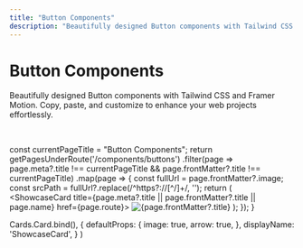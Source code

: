 ```yaml
---
title: "Button Components"
description: "Beautifully designed Button components with Tailwind CSS and Framer Motion. Copy, paste, and customize to enhance your web projects effortlessly."
---
```



# Button Components

<p className="component-description">Beautifully designed Button components with Tailwind CSS and Framer Motion. Copy, paste, and customize to enhance your web projects effortlessly.</p>

<br />

  const currentPageTitle = "Button Components";
  return getPagesUnderRoute('/components/buttons')
    .filter(page => page.meta?.title !== currentPageTitle && page.frontMatter?.title !== currentPageTitle)
    .map(page => {
      const fullUrl = page.frontMatter?.image;
      const srcPath = fullUrl?.replace(/^https?:\/\/[^/]+/, '');
      return (
        <ShowcaseCard title={page.meta?.title || page.frontMatter?.title || page.name} href={page.route}>
          <Image src={srcPath} alt={page.frontMatter?.title} width={500} height={300} />
        </ShowcaseCard>
      );
    });
}

  Cards.Card.bind(),
  {
    defaultProps: {
      image: true,
      arrow: true,
    },
    displayName: 'ShowcaseCard',
  }
)

<Cards>
<BlogIndex />
</Cards>
